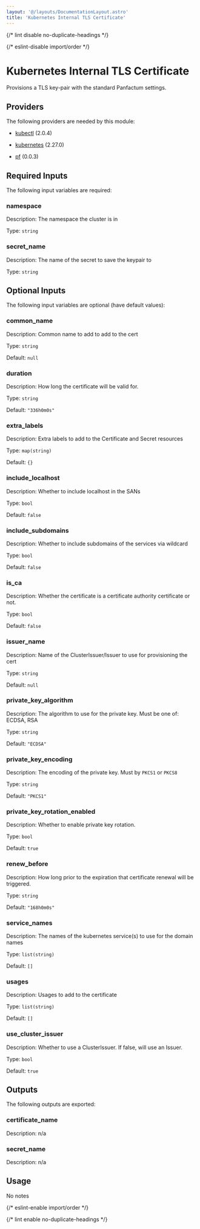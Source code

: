 ```yaml
---
layout: '@/layouts/DocumentationLayout.astro'
title: 'Kubernetes Internal TLS Certificate'
---
```



{/* lint disable no-duplicate-headings */}

{/* eslint-disable import/order */}

<ModuleHeader
  name="kube_internal_cert"
  sourceHref="https://github.com/Panfactum/stack/tree/__PANFACTUM_VERSION_EDGE__/packages/infrastructure/kube_internal_cert"
  status="stable"
  type="submodule"
/>

# Kubernetes Internal TLS Certificate

Provisions a TLS key-pair with the standard Panfactum settings.

## Providers

The following providers are needed by this module:

- [kubectl](https://registry.terraform.io/providers/alekc/kubectl/2.0.4/docs) (2.0.4)

- [kubernetes](https://registry.terraform.io/providers/hashicorp/kubernetes/2.27.0/docs) (2.27.0)

- [pf](https://registry.terraform.io/providers/panfactum/pf/0.0.3/docs) (0.0.3)

## Required Inputs

The following input variables are required:

### namespace

Description: The namespace the cluster is in

Type: `string`

### secret_name

Description: The name of the secret to save the keypair to

Type: `string`

## Optional Inputs

The following input variables are optional (have default values):

### common_name

Description: Common name to add to add to the cert

Type: `string`

Default: `null`

### duration

Description: How long the certificate will be valid for.

Type: `string`

Default: `"336h0m0s"`

### extra_labels

Description: Extra labels to add to the Certificate and Secret resources

Type: `map(string)`

Default: `{}`

### include_localhost

Description: Whether to include localhost in the SANs

Type: `bool`

Default: `false`

### include_subdomains

Description: Whether to include subdomains of the services via wildcard

Type: `bool`

Default: `false`

### is_ca

Description: Whether the certificate is a certificate authority certificate or not.

Type: `bool`

Default: `false`

### issuer_name

Description: Name of the ClusterIssuer/Issuer to use for provisioning the cert

Type: `string`

Default: `null`

### private_key_algorithm

Description: The algorithm to use for the private key. Must be one of: ECDSA, RSA

Type: `string`

Default: `"ECDSA"`

### private_key_encoding

Description: The encoding of the private key. Must by `PKCS1` or `PKCS8`

Type: `string`

Default: `"PKCS1"`

### private_key_rotation_enabled

Description: Whether to enable private key rotation.

Type: `bool`

Default: `true`

### renew_before

Description: How long prior to the expiration that certificate renewal will be triggered.

Type: `string`

Default: `"168h0m0s"`

### service_names

Description: The names of the kubernetes service(s) to use for the domain names

Type: `list(string)`

Default: `[]`

### usages

Description: Usages to add to the certificate

Type: `list(string)`

Default: `[]`

### use_cluster_issuer

Description: Whether to use a ClusterIssuer. If false, will use an Issuer.

Type: `bool`

Default: `true`

## Outputs

The following outputs are exported:

### certificate_name

Description: n/a

### secret_name

Description: n/a

## Usage

No notes

{/* eslint-enable import/order */}

{/* lint enable no-duplicate-headings */}
